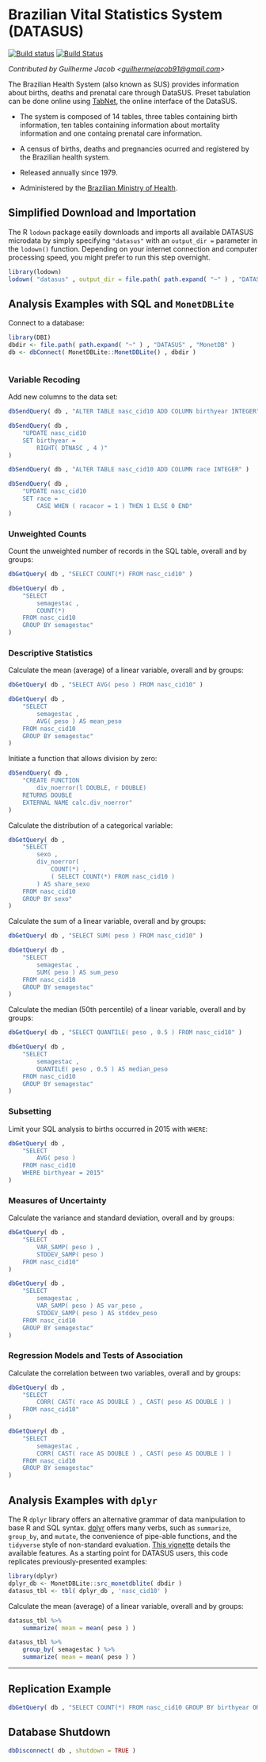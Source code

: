 # Brazilian Vital Statistics System (DATASUS) {-}

[![Build status](https://sisyphus.project.cwi.nl/?badge=datasus&host=stones06fedora)](http://sisyphus.project.cwi.nl/) [![Build Status](https://sisyphus.project.cwi.nl/?badge=datasus&host=stones14win)](http://sisyphus.project.cwi.nl/)

*Contributed by Guilherme Jacob <<guilhermejacob91@gmail.com>>*

The Brazilian Health System (also known as SUS) provides information about births, deaths and prenatal care through DataSUS. Preset tabulation can be done online using [TabNet](http://tabnet.datasus.gov.br), the online interface of the DataSUS.

* The system is composed of 14 tables, three tables containing birth information, ten tables containing information about mortality information and one containg prenatal care information.

* A census of births, deaths and pregnancies ocurred and registered by the Brazilian health system.

* Released annually since 1979.

* Administered by the [Brazilian Ministry of Health](http://www.saude.gov.br/).

## Simplified Download and Importation {-}

The R `lodown` package easily downloads and imports all available DATASUS microdata by simply specifying `"datasus"` with an `output_dir =` parameter in the `lodown()` function. Depending on your internet connection and computer processing speed, you might prefer to run this step overnight.

```r
library(lodown)
lodown( "datasus" , output_dir = file.path( path.expand( "~" ) , "DATASUS" ) )
```

## Analysis Examples with SQL and `MonetDBLite` {-}

Connect to a database:

```r
library(DBI)
dbdir <- file.path( path.expand( "~" ) , "DATASUS" , "MonetDB" )
db <- dbConnect( MonetDBLite::MonetDBLite() , dbdir )
```

```r

```

### Variable Recoding {-}

Add new columns to the data set:
```r
dbSendQuery( db , "ALTER TABLE nasc_cid10 ADD COLUMN birthyear INTEGER" )

dbSendQuery( db , 
	"UPDATE nasc_cid10 
	SET birthyear = 
		RIGHT( DTNASC , 4 )" 
)

dbSendQuery( db , "ALTER TABLE nasc_cid10 ADD COLUMN race INTEGER" )

dbSendQuery( db , 
	"UPDATE nasc_cid10 
	SET race = 
		CASE WHEN ( racacor = 1 ) THEN 1 ELSE 0 END" 
)
```

### Unweighted Counts {-}

Count the unweighted number of records in the SQL table, overall and by groups:
```r
dbGetQuery( db , "SELECT COUNT(*) FROM nasc_cid10" )

dbGetQuery( db ,
	"SELECT
		semagestac ,
		COUNT(*) 
	FROM nasc_cid10
	GROUP BY semagestac"
)
```

### Descriptive Statistics {-}

Calculate the mean (average) of a linear variable, overall and by groups:
```r
dbGetQuery( db , "SELECT AVG( peso ) FROM nasc_cid10" )

dbGetQuery( db , 
	"SELECT 
		semagestac , 
		AVG( peso ) AS mean_peso
	FROM nasc_cid10 
	GROUP BY semagestac" 
)
```

Initiate a function that allows division by zero:
```r
dbSendQuery( db , 
	"CREATE FUNCTION 
		div_noerror(l DOUBLE, r DOUBLE) 
	RETURNS DOUBLE 
	EXTERNAL NAME calc.div_noerror" 
)
```

Calculate the distribution of a categorical variable:
```r
dbGetQuery( db , 
	"SELECT 
		sexo , 
		div_noerror( 
			COUNT(*) , 
			( SELECT COUNT(*) FROM nasc_cid10 ) 
		) AS share_sexo
	FROM nasc_cid10 
	GROUP BY sexo" 
)
```

Calculate the sum of a linear variable, overall and by groups:
```r
dbGetQuery( db , "SELECT SUM( peso ) FROM nasc_cid10" )

dbGetQuery( db , 
	"SELECT 
		semagestac , 
		SUM( peso ) AS sum_peso 
	FROM nasc_cid10 
	GROUP BY semagestac" 
)
```

Calculate the median (50th percentile) of a linear variable, overall and by groups:
```r
dbGetQuery( db , "SELECT QUANTILE( peso , 0.5 ) FROM nasc_cid10" )

dbGetQuery( db , 
	"SELECT 
		semagestac , 
		QUANTILE( peso , 0.5 ) AS median_peso
	FROM nasc_cid10 
	GROUP BY semagestac" 
)
```

### Subsetting {-}

Limit your SQL analysis to births occurred in 2015 with `WHERE`:
```r
dbGetQuery( db ,
	"SELECT
		AVG( peso )
	FROM nasc_cid10
	WHERE birthyear = 2015"
)
```

### Measures of Uncertainty {-}

Calculate the variance and standard deviation, overall and by groups:
```r
dbGetQuery( db , 
	"SELECT 
		VAR_SAMP( peso ) , 
		STDDEV_SAMP( peso ) 
	FROM nasc_cid10" 
)

dbGetQuery( db , 
	"SELECT 
		semagestac , 
		VAR_SAMP( peso ) AS var_peso ,
		STDDEV_SAMP( peso ) AS stddev_peso
	FROM nasc_cid10 
	GROUP BY semagestac" 
)
```

### Regression Models and Tests of Association {-}

Calculate the correlation between two variables, overall and by groups:
```r
dbGetQuery( db , 
	"SELECT 
		CORR( CAST( race AS DOUBLE ) , CAST( peso AS DOUBLE ) )
	FROM nasc_cid10" 
)

dbGetQuery( db , 
	"SELECT 
		semagestac , 
		CORR( CAST( race AS DOUBLE ) , CAST( peso AS DOUBLE ) )
	FROM nasc_cid10 
	GROUP BY semagestac" 
)
```

## Analysis Examples with `dplyr` {-}

The R `dplyr` library offers an alternative grammar of data manipulation to base R and SQL syntax. [dplyr](https://github.com/tidyverse/dplyr/) offers many verbs, such as `summarize`, `group_by`, and `mutate`, the convenience of pipe-able functions, and the `tidyverse` style of non-standard evaluation. [This vignette](https://cran.r-project.org/web/packages/dplyr/vignettes/dplyr.html) details the available features. As a starting point for DATASUS users, this code replicates previously-presented examples:

```r
library(dplyr)
dplyr_db <- MonetDBLite::src_monetdblite( dbdir )
datasus_tbl <- tbl( dplyr_db , 'nasc_cid10' )
```
Calculate the mean (average) of a linear variable, overall and by groups:
```r
datasus_tbl %>%
	summarize( mean = mean( peso ) )

datasus_tbl %>%
	group_by( semagestac ) %>%
	summarize( mean = mean( peso ) )
```

---

## Replication Example {-}

```r
dbGetQuery( db , "SELECT COUNT(*) FROM nasc_cid10 GROUP BY birthyear ORDER BY birthyear" )
```

## Database Shutdown {-}

```r
dbDisconnect( db , shutdown = TRUE )
```
